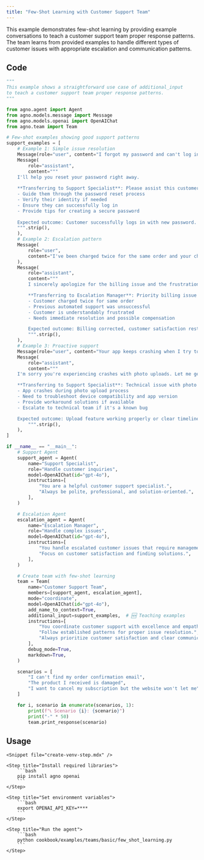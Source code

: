 ```yaml
---
title: "Few-Shot Learning with Customer Support Team"
---
```


This example demonstrates few-shot learning by providing example conversations to teach a customer support team proper response patterns. The team learns from provided examples to handle different types of customer issues with appropriate escalation and communication patterns.

## Code

```python cookbook/examples/teams/basic/few_shot_learning.py
"""
This example shows a straightforward use case of additional_input
to teach a customer support team proper response patterns.
"""

from agno.agent import Agent
from agno.models.message import Message
from agno.models.openai import OpenAIChat
from agno.team import Team

# Few-shot examples showing good support patterns
support_examples = [
    # Example 1: Simple issue resolution
    Message(role="user", content="I forgot my password and can't log in"),
    Message(
        role="assistant",
        content="""
    I'll help you reset your password right away.
    
    **Transferring to Support Specialist**: Please assist this customer with password reset:
    - Guide them through the password reset process
    - Verify their identity if needed  
    - Ensure they can successfully log in
    - Provide tips for creating a secure password
    
    Expected outcome: Customer successfully logs in with new password.
    """.strip(),
    ),
    # Example 2: Escalation pattern
    Message(
        role="user",
        content="I've been charged twice for the same order and your chat bot couldn't help!",
    ),
    Message(
        role="assistant",
        content="""
        I sincerely apologize for the billing issue and the frustration with our chat system.

        **Transferring to Escalation Manager**: Priority billing issue requiring immediate attention:
        - Customer charged twice for same order
        - Previous automated support was unsuccessful
        - Customer is understandably frustrated
        - Needs immediate resolution and possible compensation

        Expected outcome: Billing corrected, customer satisfaction restored, and follow-up to prevent recurrence.
        """.strip(),
    ),
    # Example 3: Proactive support
    Message(role="user", content="Your app keeps crashing when I try to upload photos"),
    Message(
        role="assistant",
        content="""
    I'm sorry you're experiencing crashes with photo uploads. Let me get this resolved for you. 

    **Transferring to Support Specialist**: Technical issue with photo upload feature:
    - App crashes during photo upload process
    - Need to troubleshoot device compatibility and app version
    - Provide workaround solutions if available
    - Escalate to technical team if it's a known bug    

    Expected outcome: Upload feature working properly or clear timeline for fix provided.
        """.strip(),
    ),
]

if __name__ == "__main__":
    # Support Agent
    support_agent = Agent(
        name="Support Specialist",
        role="Handle customer inquiries",
        model=OpenAIChat(id="gpt-4o"),
        instructions=[
            "You are a helpful customer support specialist.",
            "Always be polite, professional, and solution-oriented.",
        ],
    )

    # Escalation Agent
    escalation_agent = Agent(
        name="Escalation Manager",
        role="Handle complex issues",
        model=OpenAIChat(id="gpt-4o"),
        instructions=[
            "You handle escalated customer issues that require management attention.",
            "Focus on customer satisfaction and finding solutions.",
        ],
    )

    # Create team with few-shot learning
    team = Team(
        name="Customer Support Team",
        members=[support_agent, escalation_agent],
        mode="coordinate",
        model=OpenAIChat(id="gpt-4o"),
        add_name_to_context=True,
        additional_input=support_examples,  # 🆕 Teaching examples
        instructions=[
            "You coordinate customer support with excellence and empathy.",
            "Follow established patterns for proper issue resolution.",
            "Always prioritize customer satisfaction and clear communication.",
        ],
        debug_mode=True,
        markdown=True,
    )

    scenarios = [
        "I can't find my order confirmation email",
        "The product I received is damaged",
        "I want to cancel my subscription but the website won't let me",
    ]

    for i, scenario in enumerate(scenarios, 1):
        print(f"📞 Scenario {i}: {scenario}")
        print("-" * 50)
        team.print_response(scenario)
```

## Usage

<Steps>

    <Snippet file="create-venv-step.mdx" />

    <Step title="Install required libraries">
        ```bash
        pip install agno openai
        ```
    </Step>

    <Step title="Set environment variables">
        ```bash
        export OPENAI_API_KEY=****
        ```
    </Step>

    <Step title="Run the agent">
        ```bash
        python cookbook/examples/teams/basic/few_shot_learning.py
        ```
    </Step>

</Steps>